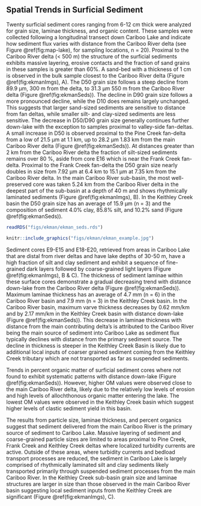 ## Spatial Trends in Surficial Sediment

Twenty surficial sediment cores ranging from 6-12 cm thick were analyzed for grain size, laminae thickness, and organic content. These samples were collected following a longitudinal transect down Cariboo Lake and indicate how sediment flux varies with distance from the Cariboo River delta (see Figure \@ref(fig:map-lake), for sampling locations, n = 20). Proximal to the Cariboo River delta (< 500 m) the structure of the surficial sediments exhibits massive layering, erosive contacts and the fraction of sand grains in these samples is greater than 60%. A sand-bed with a thickness of 1 cm is observed in the bulk sample closest to the Cariboo River delta (Figure \@ref(fig:ekmanImgs), A). The D50 grain size follows a steep decline from 89.9 µm, 300 m from the delta, to 31.3 µm 550 m from the Cariboo River delta (Figure \@ref(fig:ekmanSeds)). The decline in D90 grain size follows a more pronounced decline, while the D10 does remains largely unchanged. This suggests that larger sand-sized sediments are sensitive to distance from fan deltas, while smaller silt- and clay-sized sediments are less sensitive. The decrease in D50/D90 grain size generally continues further down-lake with the exception to samples proximal to valley-side fan-deltas. A small increase in D50 is observed proximal to the Pine Creek fan-delta from a low of 21.5 µm at 1.1 km, up to 28.2 µm 1.83 km from the main Cariboo River delta (Figure \@ref(fig:ekmanSeds)). At distances greater than 2 km from the Cariboo River delta the fraction of silt-sized sediments remains over 80 %, aside from core E16 which is near the Frank Creek fan-delta. Proximal to the Frank Creek fan-delta the D50 grain size nearly doubles in size from 7.92 µm at 6.4 km to 15.1 µm at 7.35 km from the Cariboo River delta. In the main Cariboo River sub-basin, the most well-preserved core was taken 5.24 km from the Cariboo River delta in the deepest part of the sub-basin at a depth of 40 m and shows rhythmically laminated sediments (Figure \@ref(fig:ekmanImgs), B). In the Keithley Creek basin the D50 grain size has an average of 15.9 µm (n = 3) and the composition of sediment 4.0% clay, 85.8% silt, and 10.2% sand (Figure \@ref(fig:ekmanSeds)). 

```r
readRDS("figs/ekman/ekman_seds.rds")
```

```r
knitr::include_graphics("figs/ekman/ekman_example.jpg")
```

Sediment cores E9-E15 and E18-E20, retrieved from areas in Cariboo Lake that are distal from river deltas and have lake depths of 30-50 m, have a high fraction of silt and clay sediment and exhibit a sequence of fine-grained dark layers followed by coarse-grained light layers (Figure \@ref(fig:ekmanImgs), B & C). The thickness of sediment laminae within these surface cores demonstrate a gradual decreasing trend with distance down-lake from the Cariboo River delta (Figure \@ref(fig:ekmanSeds)). Maximum laminae thickness has an average of 4.7 mm (n = 6) in the Cariboo River basin and 7.9 mm (n = 3) in the Keithley Creek basin. In the Cariboo River basin, maximum varve thickness decreases by 0.62 mm/km and by 2.17 mm/km in the Keithley Creek basin with distance down-lake (Figure \@ref(fig:ekmanSeds)). This decrease in laminae thickness with distance from the main contributing delta's is attributed to the Cariboo River being the main source of sediment into Cariboo Lake as sediment flux typically declines with distance from the primary sediment source. The decline in thickness is steeper in the Keithley Creek Basin is likely due to additional local inputs of coarser grained sediment coming from the Keithley Creek tributary which are not transported as far as suspended sediments. 

Trends in percent organic matter of surficial sediment cores where not found to exhibit systematic patterns with distance down-lake (Figure \@ref(fig:ekmanSeds)). However, higher OM values were observed close to the main Cariboo River delta, likely due to the relatively low levels of erosion and high levels of allochthonous organic matter entering the lake. The lowest OM values were observed in the Keithley Creek basin which suggest higher levels of clastic sediment yield in this basin. 

The results from particle size, laminae thickness, and percent organics suggest that sediment delivered from the main Cariboo River is the primary source of sediment to Cariboo Lake. Massive layering of sediment and coarse-grained particle sizes are limited to areas proximal to Pine Creek, Frank Creek and Keithley Creek deltas where localized turbidity currents are active. Outside of these areas, where turbidity currents and bedload transport processes are reduced, the sediment in Cariboo Lake is largely comprised of rhythmically laminated silt and clay sediments likely transported primarily through suspended sediment processes from the main Cariboo River. In the Keithley Creek sub-basin grain size and laminae structures are larger in size than those observed in the main Cariboo River basin suggesting local sediment inputs from the Keithley Creek are significant (Figure \@ref(fig:ekmanImgs), C). 